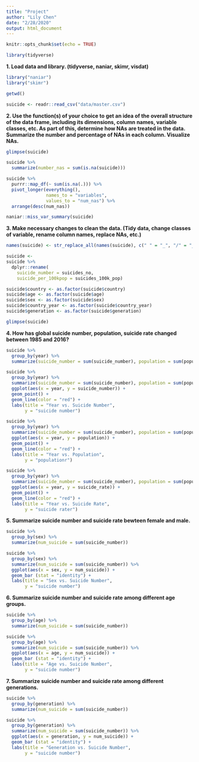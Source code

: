 ```yaml
---
title: "Project"
author: "Lily Chen"
date: "2/28/2020"
output: html_document
---
```


```r
knitr::opts_chunk$set(echo = TRUE)
```

```r
library(tidyverse)
```

**1. Load data and library. (tidyverse, naniar, skimr, visdat)**

```r
library("naniar")
library("skimr")
```

```r
getwd()
```


```r
suicide <- readr::read_csv("data/master.csv")
```

**2. Use the function(s) of your choice to get an idea of the overall structure of the data frame, including its dimensions, column names, variable classes, etc. As part of this, determine how NAs are treated in the data. Summarize the number and percentage of NAs in each column. Visualize NAs.**

```r
glimpse(suicide)
```

```r
suicide %>% 
  summarize(number_nas = sum(is.na(suicide)))
```

```r
suicide %>% 
  purrr::map_df(~ sum(is.na(.))) %>% 
  pivot_longer(everything(),
               names_to = "variables",
               values_to = "num_nas") %>% 
  arrange(desc(num_nas))
```

```r
naniar::miss_var_summary(suicide)
```

**3. Make necessary changes to clean the data. (Tidy data, change classes of variable, rename column names, replace NAs, etc.)**

```r
names(suicide) <- str_replace_all(names(suicide), c(" " = "_", "/" = "_", "-" = "_"))
```

```r
suicide <-
suicide %>% 
  dplyr::rename(
    suicide_number = suicides_no,
    suicide_per_100kpop = suicides_100k_pop)
```

```r
suicide$country <- as.factor(suicide$country)
suicide$age <- as.factor(suicide$age)
suicide$sex <- as.factor(suicide$sex)
suicide$country_year <- as.factor(suicide$country_year)
suicide$generation <- as.factor(suicide$generation)
```


```r
glimpse(suicide)
```

**4. How has global suicide number, population, suicide rate changed between 1985 and 2016?**

```r
suicide %>% 
  group_by(year) %>% 
  summarize(suicide_number = sum(suicide_number), population = sum(population), suicide_per_100kpop = sum(suicide_per_100kpop), suicide_rate = (suicide_number)/(population))
```


```r
suicide %>% 
  group_by(year) %>% 
  summarize(suicide_number = sum(suicide_number), population = sum(population), suicide_per_100kpop = sum(suicide_per_100kpop), suicide_rate = (suicide_number)/(population)) %>% 
  ggplot(aes(x = year, y = suicide_number)) +
  geom_point() +
  geom_line(color = "red") +
  labs(title = "Year vs. Suicide Number",
       y = "suicide number")
```

```r
suicide %>% 
  group_by(year) %>% 
  summarize(suicide_number = sum(suicide_number), population = sum(population), suicide_per_100kpop = sum(suicide_per_100kpop), suicide_rate = (suicide_number)/(population)) %>% 
  ggplot(aes(x = year, y = population)) +
  geom_point() +
  geom_line(color = "red") +
  labs(title = "Year vs. Population",
       y = "populationr")
```

```r
suicide %>% 
  group_by(year) %>% 
  summarize(suicide_number = sum(suicide_number), population = sum(population), suicide_per_100kpop = sum(suicide_per_100kpop), suicide_rate = (suicide_number)/(population)) %>% 
  ggplot(aes(x = year, y = suicide_rate)) +
  geom_point() +
  geom_line(color = "red") +
  labs(title = "Year vs. Suicide Rate",
       y = "suicide rater")
```

**5. Summarize suicide number and suicide rate bewteen female and male.**

```r
suicide %>% 
  group_by(sex) %>% 
  summarize(num_suicide = sum(suicide_number))
```

```r
suicide %>% 
  group_by(sex) %>% 
  summarize(num_suicide = sum(suicide_number)) %>% 
  ggplot(aes(x = sex, y = num_suicide)) +
  geom_bar (stat = "identity") +
  labs(title = "Sex vs. Suicide Number",
       y = "suicide number")
```

**6. Summarize suicide number and suicide rate among different age groups.**

```r
suicide %>% 
  group_by(age) %>% 
  summarize(num_suicide = sum(suicide_number)) 
```

```r
suicide %>% 
  group_by(age) %>% 
  summarize(num_suicide = sum(suicide_number)) %>% 
  ggplot(aes(x = age, y = num_suicide)) +
  geom_bar (stat = "identity") +
  labs(title = "Age vs. Suicide Number",
       y = "suicide number")
```

**7. Summarize suicide number and suicide rate among different generations.**

```r
suicide %>% 
  group_by(generation) %>% 
  summarize(num_suicide = sum(suicide_number))
```

```r
suicide %>% 
  group_by(generation) %>% 
  summarize(num_suicide = sum(suicide_number)) %>% 
  ggplot(aes(x = generation, y = num_suicide)) +
  geom_bar (stat = "identity") +
  labs(title = "Generation vs. Suicide Number",
       y = "suicide number")
```

